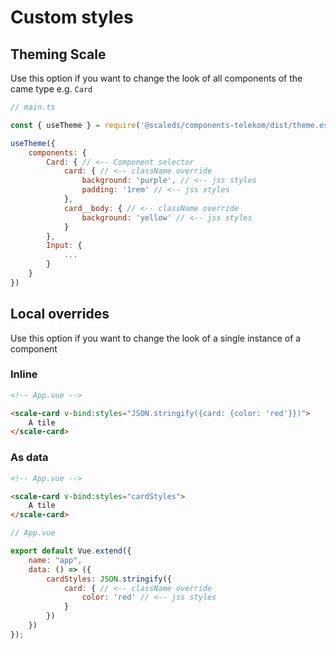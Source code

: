 
<Meta title="Guidelines/Theming Scale" />

# Custom styles

## Theming Scale

Use this option if you want to change the look of all components of the came type e.g. `Card`

```javascript
// main.ts

const { useTheme } = require('@scaleds/components-telekom/dist/theme.esm.js')

useTheme({
    components: {
        Card: { // <-- Component selector
            card: { // <-- className override
                background: 'purple', // <-- jss styles
                padding: '1rem' // <-- jss styles
            },
            card__body: { // <-- className override
                background: 'yellow' // <-- jss styles
            }
        },
        Input: {
            ...
        }
    }
})
```

## Local overrides

Use this option if you want to change the look of a single instance of a component

### Inline

```html
<!-- App.vue -->

<scale-card v-bind:styles="JSON.stringify({card: {color: 'red'}})">
    A tile
</scale-card>
```

### As data

```html
<!-- App.vue -->

<scale-card v-bind:styles="cardStyles">
    A tile
</scale-card>
```
```javascript
// App.vue

export default Vue.extend({
    name: "app",
    data: () => ({
        cardStyles: JSON.stringify({
            card: { // <-- className override
                color: 'red' // <-- jss styles
            }
        })
    })
});
```

